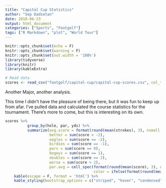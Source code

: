 ```yaml
---
title: "Capital Cup Statistics"
author: "Sep Dadsetan"
date: 2018-06-23
output: html_document
categories: ["Sports", "Footgolf"]
tags: ["R Markdown", "plot", "World Tour"]
---
```


```r
knitr::opts_chunk$set(echo = F)
knitr::opts_chunk$set(warning = F)
knitr::opts_chunk$set(out.width = '100%')
library(tidyverse)
library(knitr)
library(kableExtra)

# Read data
scores <- read_csv("footgolf/capital-cup/capital-cup-scores.csv", col_types = c("ciiiiii"), col_names = T)
```

Another Major, another analysis. 

This time I didn't have the pleasure of being there, but it was fun to keep up from afar. I've pulled data and calculated the course statistics for the tournament. There's more to come, but this is interesting on its own.


```r
scores %>% 
          group_by(hole, par, yds) %>% 
          summarize(avg.score = format(round(mean(strokes), 3), nsmall = 3), 
                    better = sum(score < -2), 
                    eagles = sum(score == -2), 
                    birdies = sum(score == -1), 
                    pars = sum(score == 0), 
                    bogeys = sum(score == 1), 
                    doubles = sum(score == 2), 
                    worse = sum(score > 2), 
                    par.avg = cell_spec(format(round(mean(score), 3), nsmall = 3), 
                                        color = ifelse(format(round(mean(score), 3), nsmall = 3) > 0, "red", "green"))) %>%
    kable(escape = F, format = 'html') %>%
    kable_styling(bootstrap_options = c("striped", "hover", "condensed", "responsive"))
```

